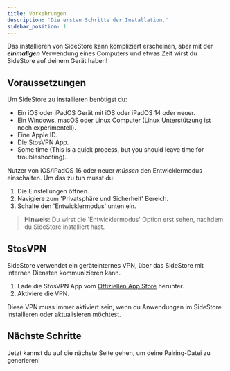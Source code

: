 ```yaml
---
title: Vorkehrungen
description: 'Die ersten Schritte der Installation.'
sidebar_position: 1
---
```


Das installieren von SideStore kann kompliziert erscheinen, aber mit der ***einmaligen*** Verwendung eines Computers und etwas Zeit wirst du SideStore auf deinem Gerät haben!

## Voraussetzungen

Um SideStore zu installieren benötigst du:
- Ein iOS oder iPadOS Gerät mit iOS oder iPadOS 14 oder neuer.
- Ein Windows, macOS oder Linux Computer (Linux Unterstützung ist noch experimentell).
- Eine Apple ID.
- Die StosVPN App.
- Some time (This is a quick process, but you should leave time for troubleshooting).

Nutzer von iOS/iPadOS 16 oder neuer *müssen* den Entwicklermodus einschalten. Um das zu tun musst du:
1. Die Einstellungen öffnen.
2. Navigiere zum 'Privatsphäre und Sicherheit' Bereich.
3. Schalte den 'Entwicklermodus' unten ein.

> **Hinweis:** Du wirst die 'Entwicklermodus' Option erst sehen, nachdem du SideStore installiert hast.

## StosVPN

SideStore verwendet ein geräteinternes VPN, über das SideStore mit internen Diensten kommunizieren kann.

1. Lade die StosVPN App vom [Offiziellen App Store](https://apps.apple.com/us/app/stosvpn/id6744003051) herunter.
2. Aktiviere die VPN.

Diese VPN muss immer aktiviert sein, wenn du Anwendungen im SideStore installieren oder aktualisieren möchtest.

## Nächste Schritte 

Jetzt kannst du auf die nächste Seite gehen, um deine Pairing-Datei zu generieren!

